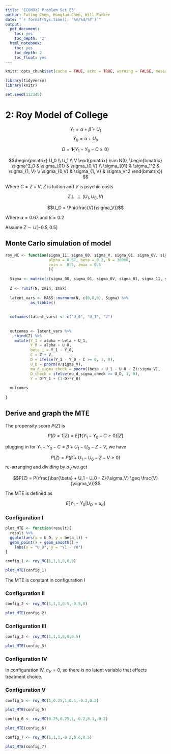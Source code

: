 ```yaml
---
title: 'ECON312 Problem Set B3'
author: Futing Chen, Hongfan Chen, Will Parker
date: "`r format(Sys.time(), '%m/%d/%Y')`"
output:
  pdf_document:
    toc: yes
    toc_depth: '2'
  html_notebook:
    toc: yes
    toc_depth: 2
    toc_float: yes
---
```



```r
knitr::opts_chunk$set(cache = TRUE, echo = TRUE, warning = FALSE, message = FALSE)
```

```r
library(tidyverse)
library(knitr)

set.seed(112345)
```


# 2: Roy Model of College

$$Y_1 =  \alpha + \bar{\beta} + U_1$$
$$Y_0 = \alpha + U_0$$

$$D = \mathbf{1}\{Y_1 - Y_0 - C \geq 0\}$$

$$\begin{pmatrix} U_0 \\ U_1 \\ V \end{pmatrix} \sim N(0, \begin{bmatrix} \sigma^2_0 & \sigma_{01} & \sigma_{0,V} \\ \sigma_{01} & \sigma_1^2 & \sigma_{1, V} \\ \sigma_{0,V} & \sigma_{1, V} & \sigma_V^2 \end{bmatrix}) $$

Where $C = Z + V$, $Z$ is tuition and $V$ is psychic costs

$$Z \perp \!\!\! \perp (U_1, U_0, V)$$


$$U_D = \Phi(\frac{V}{\sigma_V})$$

Where $\alpha = 0.67$ and $\bar{\beta} = 0.2$

Assume $Z \sim U[-0.5, 0.5]$

## Monte Carlo simulation of model
```r

roy_MC <- function(sigma_11, sigma_00, sigma_V, sigma_01, sigma_0V, sigma_1V,
                   alpha = 0.67, beta = 0.2, N = 10000,
                   zmin = -0.5, zmax = 0.5
                   ){
  
  Sigma <- matrix(c(sigma_00, sigma_01, sigma_0V, sigma_01, sigma_11, sigma_1V, sigma_0V, sigma_1V, sigma_V), nrow = 3)
  
  Z <- runif(N, zmin, zmax)
  
  latent_vars <- MASS::mvrnorm(N, c(0,0,0), Sigma) %>%
           as_tibble()
  
  
  colnames(latent_vars) <- c("U_0", "U_1", "V")
  
  
  outcomes <- latent_vars %>%
    cbind(Z) %>%
    mutate(Y_1 = alpha + beta + U_1,
           Y_0 = alpha + U_0,
           beta_i = Y_1 - Y_0,
           C = Z + V,
           D = ifelse(Y_1 - Y_0 - C >= 0, 1, 0),
           U_D = pnorm(V/sigma_V),
           mu_d_sigma_check = pnorm((beta + U_1 - U_0 - Z)/sigma_V),
           D_check = ifelse(mu_d_sigma_check >= U_D, 1, 0),
           Y = D*Y_1 + (1-D)*Y_0)
  
  outcomes
  
}


```





## Derive and graph the MTE

The propensity score $P(Z)$ is

$$P(D = 1| Z) = E[\mathbf{1}\{Y_1 - Y_0 - C \geq 0\}|Z]$$

plugging in for $Y_1 - Y_0 - C = \bar{\beta} + U_1 - U_0 - Z - V$, we have


$$P(Z) = P(\bar{\beta} + U_1 - U_0 - Z - V \geq 0)$$
re-arranging and dividing by $\sigma_V$ we get

$$P(Z) = P(\frac{\bar{\beta} + U_1 - U_0 - Z}{\sigma_V}  \geq \frac{V}{\sigma_V})$$

The MTE is defined as


$$E[Y_1 - Y_0 | U_D = u_d]$$


### Configuration I
```r
plot_MTE <- function(result){
  result %>%
  ggplot(aes(x = U_D, y = beta_i)) + 
  geom_point() + geom_smooth() +
    labs(x = "U_D", y = "Y1 - Y0")
}

config_1 <- roy_MC(1,1,1,0,0,0)

plot_MTE(config_1)
```

The MTE is constant in configuration I


### Configuration II
```r
config_2 <- roy_MC(1,1,1,0.5,-0.5,0)

plot_MTE(config_2)
```

### Configuration III
```r
config_3 <- roy_MC(1,1,1,0,0,0.5)

plot_MTE(config_3)
```

### Configuration IV

In configuration IV, $\sigma_V = 0$, so there is no latent variable that effects treatment choice.  


### Configuration V
```r
config_5 <- roy_MC(1,0.25,1,0.1,-0.2,0.2)

plot_MTE(config_5)
```

```r
config_6 <- roy_MC(0.25,0.25,1,-0.2,0.1,-0.2)

plot_MTE(config_6)
```

```r
config_7 <- roy_MC(1,1,1,-0.2,0.6,0.5)

plot_MTE(config_7)
```

